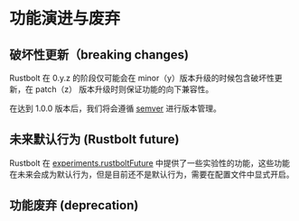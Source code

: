 
# 功能演进与废弃

## 破坏性更新（breaking changes)

Rustbolt 在 0.y.z 的阶段仅可能会在 minor（y）版本升级的时候包含破坏性更新，在 patch（z） 版本升级时则保证功能的向下兼容性。

在达到 1.0.0 版本后，我们将会遵循 [semver](https://semver.org/) 进行版本管理。

## 未来默认行为 (Rustbolt future)

Rustbolt 在 [experiments.rustboltFuture](/config/experiments#experimentsrustboltfuture) 中提供了一些实验性的功能，这些功能在未来会成为默认行为，但是目前还不是默认行为，需要在配置文件中显式开启。

## 功能废弃 (deprecation)

<DeprecationTable />
